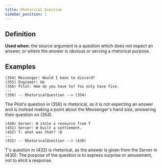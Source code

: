 ```yaml
---
title: Rhetorical Question
sidebar_position: 1
---
```


## Definition

**Used when:** the source argument is a question which does not expect an answer, or where the answer is obvious or serving a rhetorical purpose.


## Examples

```
(354) Messenger: Would I have to discard?
(355) Engineer: Um
(356) Pilot: Hmm do you have to? You only have five.
---
(356) -- RhetoricalQuestion --> (354)
```
The Pilot's question in (356) is rhetorical, as it is not expecting an answer and is instead making a point about the Messenger's hand size, answering their question on (354).

```
(430) Server: W stole a resource from T
(431) Server: W built a settlement.
(432) T: what was that? :D
---
(432) -- RhetoricalQuestion --> (430)
```
T's question in (432) is rhetorical, as the answer is given from the Server in (430).
The purpose of the question is to express surprise or amusement, not to elicit a response.
